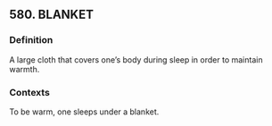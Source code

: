 ## 580. BLANKET
### Definition
A large cloth that covers one’s body during sleep in order to maintain warmth.

### Contexts
To be warm, one sleeps under a blanket.

